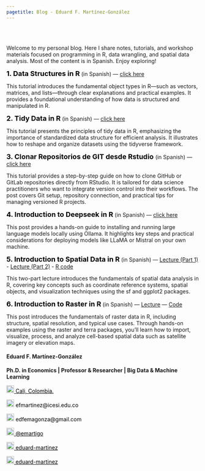 ```yaml
---
pagetitle: Blog - Eduard F. Martínez-González
---
```


<br> </br> <!--- Agrega lineas en blanco --->

<!------------- Panel de la izquierda ------------->
<div class="col-sm-9">

Welcome to my personal blog. Here I share notes, tutorials, and workshop materials focused on programming in R, data wrangling, and spatial data analysis. Most of the content is in Spanish. Enjoy exploring!

<strong style="color:black;font-size:18px;">1. Data Structures in R</strong> (in Spanish) — <a href="https://lectures-r.gitlab.io/blog/3-objects">click here</a>

This tutorial introduces the fundamental object types in R—such as vectors, matrices, and lists—through clear explanations and practical examples. It provides a foundational understanding of how data is structured and manipulated in R.

<strong style="color:black;font-size:18px;">2. Tidy Data in R</strong> (in Spanish) — <a href="https://blog-r.gitlab.io/5-tidy-data">click here</a>

This tutorial presents the principles of tidy data in R, emphasizing the importance of standardized data structure for efficient analysis. It illustrates how to reshape and organize datasets using the tidyverse framework.

<strong style="color:black;font-size:18px;">3. Clonar Repositorios de GIT desde Rstudio </strong> (in Spanish) — <a href="https://eduard-martinez.github.io/blog/git_r/index.html">click here</a>

This tutorial provides a step-by-step guide on how to clone GitHub or GitLab repositories directly from RStudio. It is tailored for data science practitioners who want to integrate version control into their workflows. The post covers Git setup, repository connection, and practical tips for managing versioned R projects.

<strong style="color:black;font-size:18px;">4. Introduction to Deepseek in R</strong> (in Spanish) — <a href="https://eduard-martinez.github.io/blog/ollama_r/index.html">click here</a>

This post provides a hands-on guide to installing and running large language models locally using Ollama. It highlights key steps and practical considerations for deploying models like LLaMA or Mistral on your own machine.

<strong style="color:black;font-size:18px;">5. Introduction to Spatial Data in R</strong> (in Spanish) — [Lecture (Part 1)](https://eduard-martinez.github.io/blog/intro_gis_in_r/lecture/parte-1.pdf) - [Lecture (Part 2)](https://eduard-martinez.github.io/blog/intro_gis_in_r/lecture/parte-2.html) - [R code](https://eduard-martinez.github.io/blog/intro_gis_in_r/code/workshop-01.R)

This two-part lecture introduces the fundamentals of spatial data analysis in R, covering key concepts such as coordinate reference systems, spatial objects, and visualization techniques using the sf and ggplot2 packages.

<strong style="color:black;font-size:18px;">6. Introduction to Raster in R</strong> (in Spanish) — <a href="https://eduard-martinez.github.io/blog/intro_raster_in_r/lecture/index.html">Lecture</a> — <a href="https://eduard-martinez.github.io/blog/intro_raster_in_r/code/intro_raster.R">Code</a> 

This post introduces the fundamentals of raster data in R, including structure, spatial resolution, and typical use cases. Through hands-on examples using the raster and terra packages, you’ll learn how to import, visualize, process, and analyze cell-based spatial data such as satellite imagery or elevation maps.

</div>
<!------------- Panel de la izquierda ------------->

<!------------- Panel de la derecha ------------->
<div class="col-sm-3">

#### Eduard F. Martínez-González

**Ph.D. in Economics | Professor & Researcher | Big Data & Machine Learning**

<!-- Location -->
<a href="https://www.google.com/maps/place/Universidad+ICESI/@3.3357824,-76.5362176,4583m/data=!3m1!1e3!4m9!1m2!2m1!1sicesi+maps!3m5!1s0x8e30a1eb8d09a3c1:0x766b9b441dfa8bbe!8m2!3d3.3418949!4d-76.530602!16zL20vMDg1bjlr?entry=ttu&g_ep=EgoyMDI1MDMxMi4wIKXMDSoASAFQAw%3D%3D" style="color:black;"> <img alt="Qries" src="./images/location.png" width="20" height="20">  Cali, Colombia.</a>

<!-- Correo -->
<p style="color:black"><img alt="Qries" src="./images/correo.png" width="20" height="20"> efmartinez@icesi.edu.co </img></p>

<!-- Correo -->
<p style="color:black"><img alt="Qries" src="./images/correo.png" width="20" height="20"> edfemagonza@gmail.com </img></p>

<!-- Twitter -->
 <a href="https://twitter.com/emartigo" style="color:black;"> <img alt="Qries" src="./images/twitter.jpg" width="20" height="20">  @emartigo</a> 

<!-- gitlab -->
<a href="https://gitlab.com/eduard-martinez" style="color:black;"> <img alt="Qries" src="./images/gitlab.png" width="20" height="20">  eduard-martinez</a>

<!-- GitHub -->
<a href="https://github.com/eduard-martinez" style="color:black;"> <img alt="Qries" src="./images/github.png" width="20" height="20">  eduard-martinez</a>

<!------------- Panel de la derecha ------------->

<br> </br> <!--- Agrega lineas en blanco --->
